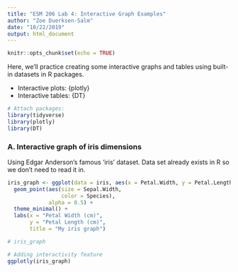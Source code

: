 ```yaml
---
title: "ESM 206 Lab 4: Interactive Graph Examples"
author: "Zoe Duerksen-Salm"
date: "10/22/2019"
output: html_document
---
```


```r
knitr::opts_chunk$set(echo = TRUE)
```

Here, we'll practice creating some interactive graphs and tables using built-in datasets in R packages.

- Interactive plots: {plotly}
- Interactive tables: {DT}

```r

# Attach packages:
library(tidyverse)
library(plotly)
library(DT)

```

### A. Interactive graph of iris dimensions

Using Edgar Anderson's famous 'iris' dataset. Data set already exists in R so we don't need to read it in.
```r

iris_graph <- ggplot(data = iris, aes(x = Petal.Width, y = Petal.Length)) +
  geom_point(aes(size = Sepal.Width,
                 color = Species),
             alpha = 0.5) +
  theme_minimal() +
  labs(x = "Petal Width (cm)",
       y = "Petal Length (cm)",
       title = "My iris graph")

# iris_graph

# Adding interactivity feature
ggplotly(iris_graph)

```

